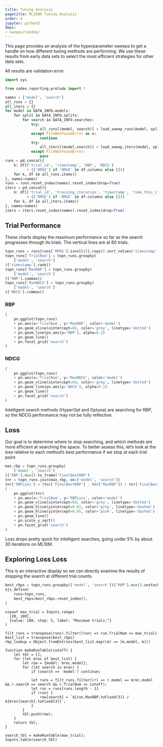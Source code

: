 ```yaml
---
title: Tuning Analysis
pagetitle: ML100K Tuning Analysis
order: 4
jupyter: python3
deps:
- sweeps/random/
---
```


This page provides an analysis of the hyperparameter sweeps to get a handle on
how different tuning methods are performing.  We use these results from early
data sets to select the most efficient strategies for other data sets.

All results are validation error.

```python
import sys

from codex.reporting.prelude import *
```

```python
names = ['model', 'search']
all_runs = {}
all_iters = {}
for model in DATA_INFO.models:
    for split in DATA_INFO.splits:
        for search in DATA_INFO.searches:
            try:
                all_runs[(model, search)] = load_sweep_runs(model, split=split, method=search)
            except FileNotFoundError as e:
                continue
            try:
                all_iters[(model,search)] = load_sweep_iters(model, split=split, method=search)
            except FileNotFoundError:
                pass
runs = pd.concat({
    k: df[['trial_id', 'timestamp', 'RBP', 'NDCG']
          + (['RMSE'] if 'RMSE' in df.columns else [])]
    for k, df in all_runs.items()
}, names=names)
runs = runs.reset_index(names).reset_index(drop=True)
iters = pd.concat({
    k: df[['trial_id', 'training_iteration', 'timestamp', 'time_this_iter_s', 'RBP', 'NDCG']
          + (['RMSE'] if 'RMSE' in df.columns else [])]
    for k, df in all_iters.items()
}, names=names)
iters = iters.reset_index(names).reset_index(drop=True)
```

## Trial Performance

These charts display the maximum performance so far as the search
progresses through its trials.  The vertical lines are at 60 trials.

```python
topn_runs = runs[runs['RMSE'].isnull()].copy().sort_values('timestamp')
topn_runs['TrialNum'] = topn_runs.groupby(
    ['model', 'search']
)['timestamp'].rank()
topn_runs['MaxRBP'] = topn_runs.groupby(
    ['model', 'search']
)['RBP'].cummax()
topn_runs['MaxNDCG'] = topn_runs.groupby(
    ['model', 'search']
)['NDCG'].cummax()
```

::: {.panel-tabset}

### RBP

```python
(
    pn.ggplot(topn_runs)
    + pn.aes(x='TrialNum', y='MaxRBP', color='model')
    + pn.geom_vline(xintercept=60, color='grey', linetype='dotted')
    + pn.geom_line(pn.aes(y='RBP'), alpha=0.2)
    + pn.geom_line()
    + pn.facet_grid('search')
)
```

### NDCG


```python
(
    pn.ggplot(topn_runs)
    + pn.aes(x='TrialNum', y='MaxNDCG', color='model')
    + pn.geom_vline(xintercept=60, color='grey', linetype='dotted')
    + pn.geom_line(pn.aes(y='NDCG'), alpha=0.2)
    + pn.geom_line()
    + pn.facet_grid('search')
)
```

::: {.callout-note}
Intelligent search methods (HyperOpt and Optuna) are searching for RBP,
so the NDCG performance may not be fully reflective.
:::

:::

## Loss

Our goal is to determine where to stop searching, and which methods are more
efficient at searching the space.  To better assess this, let's look at the _loss_ relative to each method's best performance if we stop at each trial point.

```python
max_rbp = topn_runs.groupby(
    ['model', 'search']
)['RBP'].max().to_frame('FinalBestRBP')
tnr = topn_runs.join(max_rbp, on=['model', 'search'])
tnr['RBPLoss'] = (tnr['FinalBestRBP'] - tnr['MaxRBP']) / tnr['FinalBestRBP']
(
    pn.ggplot(tnr)
    + pn.aes(x='TrialNum', y='RBPLoss', color='model')
    + pn.geom_vline(xintercept=60, color='grey', linetype='dotted')
    + pn.geom_hline(yintercept=0.01, color='grey', linetype='dashed')
    + pn.geom_hline(yintercept=0.05, color='pink', linetype='dashed')
    + pn.geom_line()
    + pn.scale_y_sqrt()
    + pn.facet_grid('search')
)
```

Loss drops pretty quick for intelligent searches, going under 5% by about 30
iterations on ML10M.

## Exploring Loss Loss

This is an interactive display so we can directly examine the results of stopping
the search at different trial counts.

```python
best_rbps = topn_runs.groupby(['model', 'search'])['RBP'].max().unstack()
ojs_define(
    runs=topn_runs,
    best_rbps=best_rbps.reset_index(),
)
```


```ojs
viewof max_trial = Inputs.range(
  [20, 100],
  {value: 100, step: 5, label: "Maximum trials:"}
)
```

```ojs
filt_runs = transpose(runs).filter((run) => run.TrialNum <= max_trial)
best_list = transpose(best_rbps)
rbp_lookup = Object.fromEntries(best_list.map((m) => [m.model, m]))

function makeRunTable(cutoff) {
    let tbl = [];
    for (let mrec of best_list) {
        let row = {model: mrec.model};
        for (let search in mrec) {
            if (search == 'model') continue;

            let runs = filt_runs.filter((r) => r.model == mrec.model && r.search == search && r.TrialNum <= cutoff);
            let run = runs[runs.length - 1]
            if (run) {
                row[search] = `${run.MaxRBP.toFixed(3)} / ${mrec[search].toFixed(3)}`;
            }
        }
        tbl.push(row);
    }
    return tbl;
}

search_tbl = makeRunTable(max_trial);
Inputs.table(search_tbl)
```
